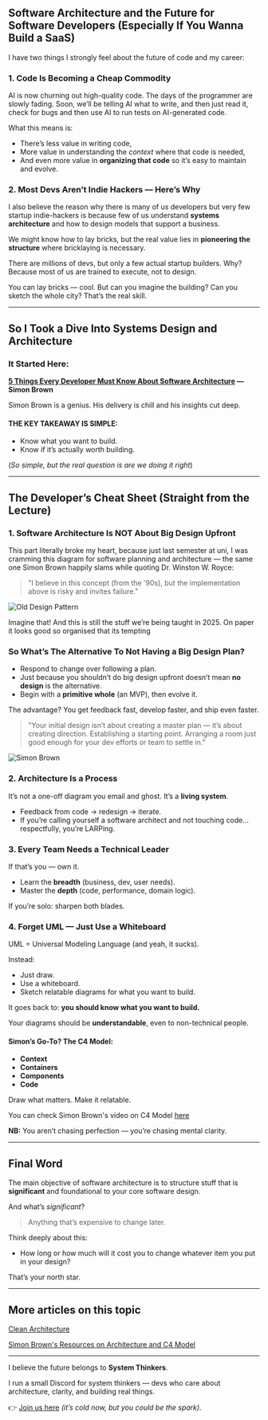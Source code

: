 
<MdxLayout>

## Software Architecture and the Future for Software Developers (Especially If You Wanna Build a SaaS)

I have two things I strongly feel about the future of code and my career:

### 1. Code Is Becoming a Cheap Commodity

AI is now churning out high-quality code. The days of the programmer are slowly fading. Soon, we’ll be telling AI what to write, and then just read it, check for bugs and then use AI to run tests on AI-generated code.

What this means is:
- There’s less value in writing code,
- More value in understanding the *context* where that code is needed,
- And even more value in **organizing that code** so it’s easy to maintain and evolve.

### 2. Most Devs Aren’t Indie Hackers — Here’s Why

I also believe the reason why there is many of us developers but very few startup indie-hackers is because few of us understand **systems architecture** and how to design models that support a business.

We might know how to lay bricks, but the real value lies in **pioneering the structure** where bricklaying is necessary.

There are millions of devs, but only a few actual startup builders. Why? Because most of us are trained to execute, not to design.

You can lay bricks — cool. But can you imagine the building? Can you sketch the whole city? That’s the real skill.

---

## So I Took a Dive Into Systems Design and Architecture

### It Started Here:

**[5 Things Every Developer Must Know About Software Architecture](https://www.youtube.com/watch?v=jzp0PGVegHA) — Simon Brown** 

Simon Brown is a genius. His delivery is chill and his insights cut deep.

#### **THE KEY TAKEAWAY IS SIMPLE:**

- Know what you want to build.
- Know if it’s actually worth building.

(*So simple, but the real question is are we doing it right*)

---

## The Developer’s Cheat Sheet (Straight from the Lecture)

### 1. Software Architecture Is NOT About Big Design Upfront

This part literally broke my heart, because just last semester at uni, I was cramming this diagram for software planning and architecture — the same one Simon Brown happily slams while quoting Dr. Winston W. Royce:

> "I believe in this concept (from the '90s), but the implementation above is risky and invites failure."

![Old Design Pattern](/blog_images/old_software_process_model.png)

Imagine that! And this is still the stuff we’re being taught in 2025. On paper it looks good so organised that its tempting


### So What’s The Alternative To Not Having a Big Design Plan?

- Respond to change over following a plan.
- Just because you shouldn’t do big design upfront doesn’t mean **no design** is the alternative.
- Begin with a **primitive whole** (an MVP), then evolve it.

The advantage? You get feedback fast, develop faster, and ship even faster.

> "Your initial design isn’t about creating a master plan — it’s about creating direction. Establishing a starting point. Arranging a room just good enough for your dev efforts or team to settle in."

![Simon Brown](/blog_images/simon_brown.png)

### 2. Architecture Is a Process

It’s not a one-off diagram you email and ghost. It’s a **living system**.

- Feedback from code → redesign → iterate.
- If you’re calling yourself a software architect and not touching code… respectfully, you’re LARPing.

### 3. Every Team Needs a Technical Leader

If that’s you — own it.
- Learn the **breadth** (business, dev, user needs).
- Master the **depth** (code, performance, domain logic).

If you’re solo: sharpen both blades.

### 4. Forget UML — Just Use a Whiteboard

UML = Universal Modeling Language (and yeah, it sucks).

Instead:
- Just draw.
- Use a whiteboard.
- Sketch relatable diagrams for what you want to build.

It goes back to: **you should know what you want to build.**

Your diagrams should be **understandable**, even to non-technical people.

#### Simon’s Go-To? The C4 Model:
- **Context**
- **Containers**
- **Components**
- **Code**

Draw what matters. Make it relatable.

You can check Simon Brown's video on C4 Model [here](https://www.youtube.com/watch?v=LYzOc7vI-Uo)

**NB:** You aren’t chasing perfection — you’re chasing mental clarity.

---

## Final Word

The main objective of software architecture is to structure stuff that is **significant** and foundational to your core software design.

And what’s *significant*?
> Anything that’s expensive to change later.

Think deeply about this:
- How long or how much will it cost you to change whatever item you put in your design?

That’s your north star.

---
## More articles on this topic

[Clean Architecture](https://medium.com/@rudrakshnanavaty/clean-architecture-7c1b3b4cb181)

[Simon Brown's Resources on Architecture and C4 Model](https://simonbrown.je/)

---

I believe the future belongs to **System Thinkers**.

I run a small Discord for system thinkers — devs who care about architecture, clarity, and building real things.

👉 [Join us here](https://discord.gg/HrqrGevJJP) *(it’s cold now, but you could be the spark).*



</MdxLayout>